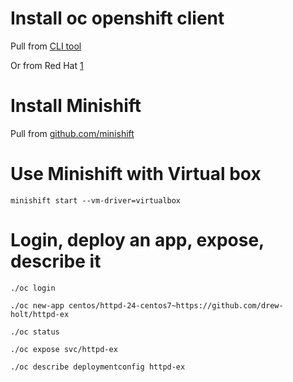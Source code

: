 =Install oc openshift client=
Pull from [https://github.com/openshift/origin/releases CLI tool]

Or from Red Hat [https://docs.openshift.com/enterprise/3.0/cli_reference/get_started_cli.html]

=Install Minishift=
Pull from [https://github.com/minishift/minishift/releases github.com/minishift]

=Use Minishift with Virtual box=
<syntaxhighlight>
minishift start --vm-driver=virtualbox
</syntaxhighlight>

=Login, deploy an app, expose, describe it=
<syntaxhighlight>
./oc login

./oc new-app centos/httpd-24-centos7~https://github.com/drew-holt/httpd-ex

./oc status

./oc expose svc/httpd-ex

./oc describe deploymentconfig httpd-ex
</syntaxhighlight>